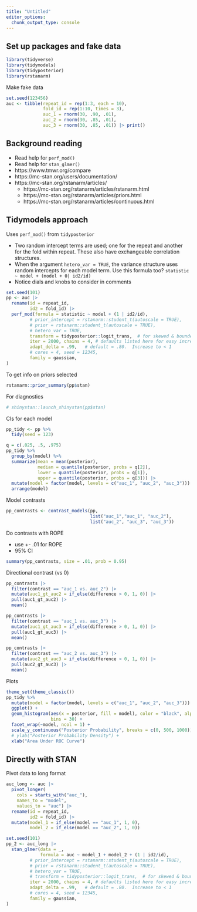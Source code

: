 ```yaml
---
title: "Untitled"
editor_options: 
  chunk_output_type: console
---
```


## Set up packages and fake data
```r
library(tidyverse)
library(tidymodels)
library(tidyposterior)
library(rstanarm)
```

Make fake data
```r
set.seed(123456)
auc <- tibble(repeat_id = rep(1:3, each = 10),
              fold_id = rep(1:10, times = 3),
              auc_1 = rnorm(30, .90, .01),
              auc_2 = rnorm(30, .85, .01),
              auc_3 = rnorm(30, .85, .01)) |> print()
```

## Background reading

* Read help for `perf_mod()`
* Read help for `stan_glmer()`
* https://www.tmwr.org/compare
* https://mc-stan.org/users/documentation/
* https://mc-stan.org/rstanarm/articles/
  * https://mc-stan.org/rstanarm/articles/rstanarm.html
  * https://mc-stan.org/rstanarm/articles/priors.html
  * https://mc-stan.org/rstanarm/articles/continuous.html
  
## Tidymodels approach

Uses `perf_mod()` from `tidyposterior`

* Two random intercept terms are used; one for the repeat and another for the fold within repeat. These also have exchangeable correlation structures.
* When the argument `hetero_var = TRUE`, the variance structure uses random intercepts for each model term. Use this formula too? `statistic ~ model + (model + 0| id2/id)`
* Notice dials and knobs to consider in comments
```r
set.seed(101)
pp <- auc |> 
  rename(id = repeat_id,
         id2 = fold_id) |> 
  perf_mod(formula = statistic ~ model + (1 | id2/id),
         # prior_intercept = rstanarm::student_t(autoscale = TRUE),
         # prior = rstanarm::student_t(autoscale = TRUE),
         # hetero_var = TRUE,
         transform = tidyposterior::logit_trans,  # for skewed & bounded AUC
         iter = 2000, chains = 4, # defaults listed here for easy increase  
         adapt_delta = .99,   # default = .80.  Increase to < 1
         # cores = 4, seed = 12345,
         family = gaussian, 
)  
```


To get info on priors selected
```r
rstanarm::prior_summary(pp$stan)
```

For diagnostics
```r
# shinystan::launch_shinystan(pp$stan)
```

CIs for each model
```r
pp_tidy <- pp %>% 
  tidy(seed = 123)

q = c(.025, .5, .975)
pp_tidy %>% 
  group_by(model) %>% 
  summarize(mean = mean(posterior),
            median = quantile(posterior, probs = q[2]),
            lower = quantile(posterior, probs = q[1]), 
            upper = quantile(posterior, probs = q[3])) |> 
  mutate(model = factor(model, levels = c("auc_1", "auc_2", "auc_3"))) |> 
  arrange(model)
```


Model contrasts
```r
pp_contrasts <- contrast_models(pp, 
                                list("auc_1","auc_1", "auc_2"), 
                                list("auc_2", "auc_3", "auc_3"))
```

Do contrasts with ROPE

* use +- .01 for ROPE
* 95% CI
```r
summary(pp_contrasts, size = .01, prob = 0.95)
```

Directional contrast (vs 0)
```r
pp_contrasts |> 
  filter(contrast == "auc_1 vs. auc_2") |> 
  mutate(auc1_gt_auc2 = if_else(difference > 0, 1, 0)) |>
  pull(auc1_gt_auc2) |> 
  mean()

pp_contrasts |> 
  filter(contrast == "auc_1 vs. auc_3") |> 
  mutate(auc1_gt_auc3 = if_else(difference > 0, 1, 0)) |>
  pull(auc1_gt_auc3) |> 
  mean()

pp_contrasts |> 
  filter(contrast == "auc_2 vs. auc_3") |> 
  mutate(auc2_gt_auc3 = if_else(difference > 0, 1, 0)) |>
  pull(auc2_gt_auc3) |> 
  mean()
```


Plots
```r
theme_set(theme_classic()) 
pp_tidy %>% 
  mutate(model = factor(model, levels = c("auc_1", "auc_2", "auc_3"))) %>%
  ggplot() + 
  geom_histogram(aes(x = posterior, fill = model), color = "black", alpha = .4, 
                 bins = 30) +
  facet_wrap(~model, ncol = 1) +
  scale_y_continuous("Posterior Probability", breaks = c(0, 500, 1000)) +
  # ylab("Posterior Probability Density") +
  xlab("Area Under ROC Curve")
```

## Directly with STAN

Pivot data to long format
```r
auc_long <- auc |> 
  pivot_longer(
    cols = starts_with("auc_"),
    names_to = "model",
    values_to = "auc") |> 
  rename(id = repeat_id,
         id2 = fold_id) |> 
  mutate(model_1 = if_else(model == "auc_1", 1, 0),
         model_2 = if_else(model == "auc_2", 1, 0))
```

```r
set.seed(101)
pp_2 <- auc_long |> 
  stan_glmer(data = _,
             formula = auc ~ model_1 + model_2 + (1 | id2/id),
         # prior_intercept = rstanarm::student_t(autoscale = TRUE),
         # prior = rstanarm::student_t(autoscale = TRUE),
         # hetero_var = TRUE,
         # transform = tidyposterior::logit_trans,  # for skewed & bounded AUC
         iter = 2000, chains = 4, # defaults listed here for easy increase  
         adapt_delta = .99,   # default = .80.  Increase to < 1
         # cores = 4, seed = 12345,
         family = gaussian, 
)  
```